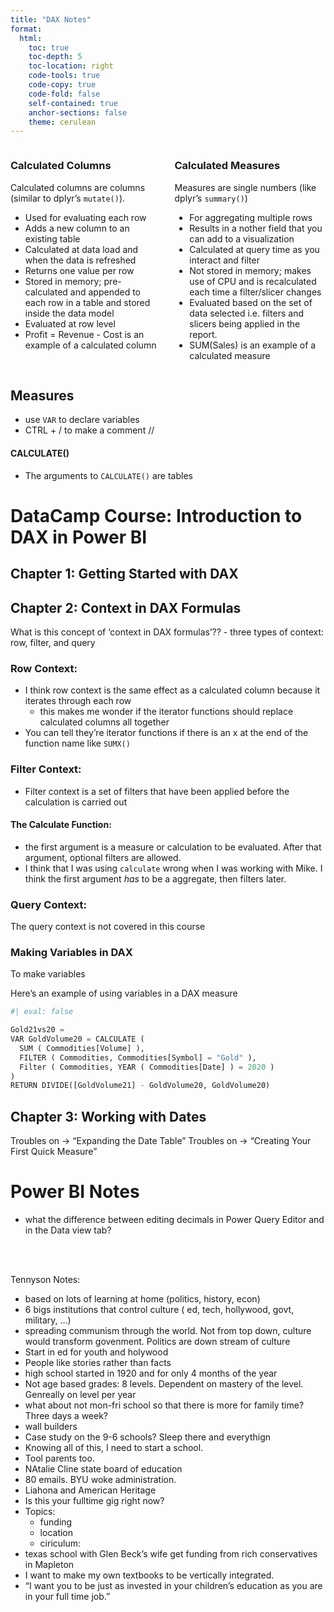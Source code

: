 ```yaml
---
title: "DAX Notes"
format: 
  html:
    toc: true 
    toc-depth: 5
    toc-location: right
    code-tools: true  
    code-copy: true
    code-fold: false
    self-contained: true
    anchor-sections: false
    theme: cerulean
---
```





:::::::::::::: {.columns}
::: {.column width="50%"}

### Calculated Columns

Calculated columns are columns (similar to dplyr's `mutate()`).

- Used for evaluating each row
- Adds a new column to an existing table
- Calculated at data load and when the data is refreshed
- Returns one value per row
- Stored in memory; pre-calculated and appended to each row in a table and stored inside the data model
- Evaluated at row level
- Profit = Revenue - Cost is an example of a calculated column 

:::
::: {.column width="50%"}

### Calculated Measures

Measures are single numbers (like dplyr's `summary()`)

- For aggregating multiple rows
- Results in a nother field that you can add to a visualization
- Calculated at query time as you interact and filter
- Not stored in memory; makes use of CPU and is recalculated each time a filter/slicer changes
- Evaluated based on the set of data selected i.e. filters and slicers being applied in the report.
- SUM(Sales) is an example of a calculated measure

:::
::::::::::::::



## Measures

- use `VAR` to declare variables
- CTRL + / to make a comment //


#### CALCULATE()

- The arguments to `CALCULATE()` are tables




# DataCamp Course: Introduction to DAX in Power BI

## Chapter 1: Getting Started with DAX


## Chapter 2: Context in DAX Formulas

What is this concept of 'context in DAX formulas'??
- three types of context: row, filter, and query

### Row Context:
- I think row context is the same effect as a calculated column because it iterates through each row
  - this makes me wonder if the iterator functions should replace calculated columns all together
- You can tell they're iterator functions if there is an x at the end of the function name like `SUMX()`

### Filter Context: 
- Filter context is a set of filters that have been applied before the calculation is carried out

#### The Calculate Function: 
- the first argument is a measure or calculation to be evaluated. After that argument, optional filters are allowed.
- I think that I was using `calculate` wrong when I was working with Mike. I think the first argument _has_ to be a aggregate, then filters later.

### Query Context: 
The query context is not covered in this course

### Making Variables in DAX
To make variables 

Here's an example of using variables in a DAX measure

```python
#| eval: false

Gold21vs20 = 
VAR GoldVolume20 = CALCULATE (
  SUM ( Commodities[Volume] ), 
  FILTER ( Commodities, Commodities[Symbol] = "Gold" ), 
  Filter ( Commodities, YEAR ( Commodities[Date] ) = 2020 )
)
RETURN DIVIDE([GoldVolume21] - GoldVolume20, GoldVolume20)
```



## Chapter 3: Working with Dates


Troubles on -> "Expanding the Date Table"
Troubles on -> "Creating Your First Quick Measure"

# Power BI Notes

- what the difference between editing decimals in Power Query Editor and in the Data view tab?



<br><br>

Tennyson Notes:

- based on lots of learning at home (politics, history, econ)
- 6 bigs institutions that control culture ( ed, tech, hollywood, govt, military, ...)
- spreading communism through the world. Not from top down, culture would transform govenment. Politics are down stream of culture
- Start in ed for youth and holywood
- People like stories rather than facts
- high school started in 1920 and for only 4 months of the year
- Not age based grades: 8 levels. Dependent on mastery of the level. Genreally on level per year
- what about not mon-fri school so that there is more for family time? Three days a week?
- wall builders
- Case study on the 9-6 schools? Sleep there and everythign
- Knowing all of this, I need to start a school.
- Tool parents too. 
- NAtalie Cline state board of education
- 80 emails. BYU woke administration. 
- Liahona and American Heritage
- Is this your fulltime gig right now? 
- Topics: 
  - funding
  - location
  - ciriculum: 
- texas school with Glen Beck's wife
get funding from rich conservatives in Mapleton
- I want to make my own textbooks to be vertically integrated. 
- "I want you to be just as invested in your children's education as you are in your full time job."
